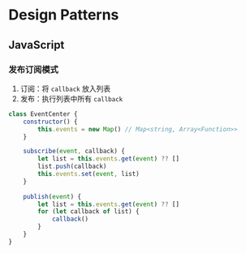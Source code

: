 # Design Patterns
## JavaScript
### 发布订阅模式
1. 订阅：将 `callback` 放入列表
2. 发布：执行列表中所有 `callback`
```js
class EventCenter {
    constructor() {
        this.events = new Map() // Map<string, Array<Function>>
    }

    subscribe(event, callback) {
        let list = this.events.get(event) ?? []
        list.push(callback)
        this.events.set(event, list)
    }
    
    publish(event) {
        let list = this.events.get(event) ?? []
        for (let callback of list) {
            callback()
        }
    }
}
```